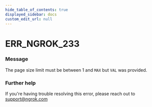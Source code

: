 ```yaml
---
hide_table_of_contents: true
displayed_sidebar: docs
custom_edit_url: null
---
```



# ERR_NGROK_233

### Message

The page size limit must be between 1 and `MAX` but `VAL` was provided.

### Further help

If you're having trouble resolving this error, please reach out to [support@ngrok.com](mailto:support@ngrok.com?subject=Help%20with%20ERR_NGROK_233)

<ErrorDetails error="err_ngrok_233" />
